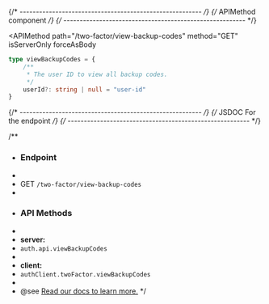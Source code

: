 {/* -------------------------------------------------------- */}
{/*                   APIMethod component                    */}
{/* -------------------------------------------------------- */}

<APIMethod
  path="/two-factor/view-backup-codes"
  method="GET"
  isServerOnly
  forceAsBody
>
```ts
type viewBackupCodes = {
    /**
     * The user ID to view all backup codes. 
     */
    userId?: string | null = "user-id"
}
```
</APIMethod>

{/* -------------------------------------------------------- */}
{/*                JSDOC For the endpoint                    */}
{/* -------------------------------------------------------- */}

/**
 * ### Endpoint
 * 
 * GET `/two-factor/view-backup-codes`
 * 
 * ### API Methods
 * 
 * **server:**
 * `auth.api.viewBackupCodes`
 * 
 * **client:**
 * `authClient.twoFactor.viewBackupCodes`
 * 
 * @see [Read our docs to learn more.](https://better-auth.com/docs/plugins/two-factor#api-method-two-factor-view-backup-codes)
 */